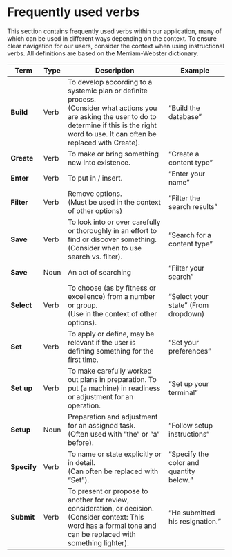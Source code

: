 # Frequently used verbs

This section contains frequently used verbs within our application, many of which can be used in different ways depending on the context. To ensure clear navigation for our users, consider the context when using instructional verbs. All definitions are based on the Merriam-Webster dictionary.

| Term        | Type | Description                                                                                                                                                                                                  | Example                                 |
| ----------- | ---- | ------------------------------------------------------------------------------------------------------------------------------------------------------------------------------------------------------------ | --------------------------------------- |
| **Build**   | Verb | To develop according to a systemic plan or definite process. <br/>(Consider what actions you are asking the user to do to determine if this is the right word to use. It can often be replaced with Create). | “Build the database”                    |
| **Create**  | Verb | To make or bring something new into existence.                                                                                                                                                               | “Create a content type”                 |
| **Enter**   | Verb | To put in / insert.                                                                                                                                                                                          | “Enter your name”                       |
| **Filter**  | Verb | Remove options. <br/>(Must be used in the context of other options)                                                                                                                                          | “Filter the search results”             |
| **Save**    | Verb | To look into or over carefully or thoroughly in an effort to find or discover something. <br/>(Consider when to use search vs. filter).                                                                      | “Search for a content type”             |
| **Save**    | Noun | An act of searching                                                                                                                                                                                          | “Filter your search”                    |
| **Select**  | Verb | To choose (as by fitness or excellence) from a number or group. <br/>(Use in the context of other options).                                                                                                  | “Select your state” (From dropdown)     |
| **Set**     | Verb | To apply or define, may be relevant if the user is defining something for the first time.                                                                                                                    | “Set your preferences”                  |
| **Set up**  | Verb | To make carefully worked out plans in preparation. To put (a machine) in readiness or adjustment for an operation.                                                                                           | “Set up your terminal”                  |
| **Setup**   | Noun | Preparation and adjustment for an assigned task. <br/>(Often used with “the“ or “a“ before).                                                                                                                 | “Follow setup instructions“             |
| **Specify** | Verb | To name or state explicitly or in detail. <br/>(Can often be replaced with “Set”).                                                                                                                           | “Specify the color and quantity below.” |
| **Submit**  | Verb | To present or propose to another for review, consideration, or decision. <br/>(Consider context: This word has a formal tone and can be replaced with something lighter).                                    | “He submitted his resignation.”         |
